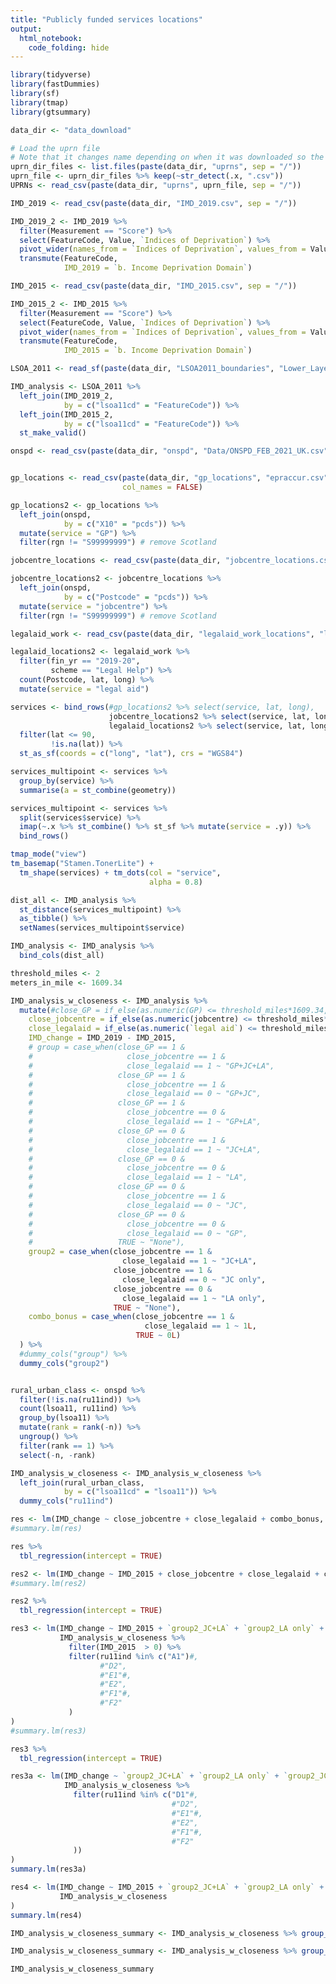```yaml
---
title: "Publicly funded services locations"
output: 
  html_notebook:
    code_folding: hide
---
```



```r

library(tidyverse)
library(fastDummies)
library(sf)
library(tmap)
library(gtsummary)

data_dir <- "data_download"
```


```r
# Load the uprn file
# Note that it changes name depending on when it was downloaded so the first two lines just look for it
uprn_dir_files <- list.files(paste(data_dir, "uprns", sep = "/"))
uprn_file <- uprn_dir_files %>% keep(~str_detect(.x, ".csv"))
UPRNs <- read_csv(paste(data_dir, "uprns", uprn_file, sep = "/")) 

IMD_2019 <- read_csv(paste(data_dir, "IMD_2019.csv", sep = "/")) 

IMD_2019_2 <- IMD_2019 %>%
  filter(Measurement == "Score") %>%
  select(FeatureCode, Value, `Indices of Deprivation`) %>%
  pivot_wider(names_from = `Indices of Deprivation`, values_from = Value) %>%
  transmute(FeatureCode,
            IMD_2019 = `b. Income Deprivation Domain`)

IMD_2015 <- read_csv(paste(data_dir, "IMD_2015.csv", sep = "/")) 

IMD_2015_2 <- IMD_2015 %>%
  filter(Measurement == "Score") %>%
  select(FeatureCode, Value, `Indices of Deprivation`) %>%
  pivot_wider(names_from = `Indices of Deprivation`, values_from = Value) %>%
  transmute(FeatureCode,
            IMD_2015 = `b. Income Deprivation Domain`)

LSOA_2011 <- read_sf(paste(data_dir, "LSOA2011_boundaries", "Lower_Layer_Super_Output_Areas_December_2011_Generalised_Clipped__Boundaries_in_England_and_Wales.shp", sep = "/")) 

IMD_analysis <- LSOA_2011 %>%
  left_join(IMD_2019_2,
            by = c("lsoa11cd" = "FeatureCode")) %>%
  left_join(IMD_2015_2,
            by = c("lsoa11cd" = "FeatureCode")) %>%
  st_make_valid()

onspd <- read_csv(paste(data_dir, "onspd", "Data/ONSPD_FEB_2021_UK.csv", sep = "/"))


gp_locations <- read_csv(paste(data_dir, "gp_locations", "epraccur.csv", sep = "/"),
                         col_names = FALSE)

gp_locations2 <- gp_locations %>%
  left_join(onspd,
            by = c("X10" = "pcds")) %>%
  mutate(service = "GP") %>%
  filter(rgn != "S99999999") # remove Scotland

jobcentre_locations <- read_csv(paste(data_dir, "jobcentre_locations.csv", sep = "/"))

jobcentre_locations2 <- jobcentre_locations %>%
  left_join(onspd,
            by = c("Postcode" = "pcds")) %>%
  mutate(service = "jobcentre") %>%
  filter(rgn != "S99999999") # remove Scotland

legalaid_work <- read_csv(paste(data_dir, "legalaid_work_locations", "legal-aid-statistics-civil-starts-provider-location-data-to-mar-2021.csv", sep = "/"))

legalaid_locations2 <- legalaid_work %>%
  filter(fin_yr == "2019-20",
         scheme == "Legal Help") %>%
  count(Postcode, lat, long) %>%
  mutate(service = "legal aid")
```


```r

services <- bind_rows(#gp_locations2 %>% select(service, lat, long),
                      jobcentre_locations2 %>% select(service, lat, long),
                      legalaid_locations2 %>% select(service, lat, long)) %>%
  filter(lat <= 90,
         !is.na(lat)) %>%
  st_as_sf(coords = c("long", "lat"), crs = "WGS84")

services_multipoint <- services %>%
  group_by(service) %>%
  summarise(a = st_combine(geometry))

services_multipoint <- services %>%
  split(services$service) %>%
  imap(~.x %>% st_combine() %>% st_sf %>% mutate(service = .y)) %>% 
  bind_rows()
```

```r
tmap_mode("view")
tm_basemap("Stamen.TonerLite") +
  tm_shape(services) + tm_dots(col = "service",
                               alpha = 0.8)
```
  
```r
dist_all <- IMD_analysis %>%
  st_distance(services_multipoint) %>%
  as_tibble() %>%
  setNames(services_multipoint$service)

IMD_analysis <- IMD_analysis %>%
  bind_cols(dist_all)

threshold_miles <- 2
meters_in_mile <- 1609.34

IMD_analysis_w_closeness <- IMD_analysis %>%
  mutate(#close_GP = if_else(as.numeric(GP) <= threshold_miles*1609.34, 1, 0),
    close_jobcentre = if_else(as.numeric(jobcentre) <= threshold_miles*meters_in_mile, 1, 0),
    close_legalaid = if_else(as.numeric(`legal aid`) <= threshold_miles*meters_in_mile, 1, 0),
    IMD_change = IMD_2019 - IMD_2015,
    # group = case_when(close_GP == 1 &
    #                     close_jobcentre == 1 &
    #                     close_legalaid == 1 ~ "GP+JC+LA",
    #                   close_GP == 1 &
    #                     close_jobcentre == 1 &
    #                     close_legalaid == 0 ~ "GP+JC",
    #                   close_GP == 1 &
    #                     close_jobcentre == 0 &
    #                     close_legalaid == 1 ~ "GP+LA",
    #                   close_GP == 0 &
    #                     close_jobcentre == 1 &
    #                     close_legalaid == 1 ~ "JC+LA",
    #                   close_GP == 0 &
    #                     close_jobcentre == 0 &
    #                     close_legalaid == 1 ~ "LA",
    #                   close_GP == 0 &
    #                     close_jobcentre == 1 &
    #                     close_legalaid == 0 ~ "JC",
    #                   close_GP == 0 &
    #                     close_jobcentre == 0 &
    #                     close_legalaid == 0 ~ "GP",
    #                   TRUE ~ "None"),
    group2 = case_when(close_jobcentre == 1 &
                         close_legalaid == 1 ~ "JC+LA",
                       close_jobcentre == 1 &
                         close_legalaid == 0 ~ "JC only",
                       close_jobcentre == 0 &
                         close_legalaid == 1 ~ "LA only",
                       TRUE ~ "None"),
    combo_bonus = case_when(close_jobcentre == 1 &
                              close_legalaid == 1 ~ 1L,
                            TRUE ~ 0L)
  ) %>%
  #dummy_cols("group") %>%
  dummy_cols("group2")


rural_urban_class <- onspd %>%
  filter(!is.na(ru11ind)) %>%
  count(lsoa11, ru11ind) %>%
  group_by(lsoa11) %>%
  mutate(rank = rank(-n)) %>%
  ungroup() %>%
  filter(rank == 1) %>%
  select(-n, -rank)

IMD_analysis_w_closeness <- IMD_analysis_w_closeness %>%
  left_join(rural_urban_class,
            by = c("lsoa11cd" = "lsoa11")) %>%
  dummy_cols("ru11ind")

```


```r

res <- lm(IMD_change ~ close_jobcentre + close_legalaid + combo_bonus, IMD_analysis_w_closeness)
#summary.lm(res)

res %>%
  tbl_regression(intercept = TRUE)
```

```r
res2 <- lm(IMD_change ~ IMD_2015 + close_jobcentre + close_legalaid + combo_bonus, IMD_analysis_w_closeness)
#summary.lm(res2)

res2 %>%
  tbl_regression(intercept = TRUE)
```

```r

res3 <- lm(IMD_change ~ IMD_2015 + `group2_JC+LA` + `group2_LA only` + `group2_JC only`, 
           IMD_analysis_w_closeness %>%
             filter(IMD_2015  > 0) %>% 
             filter(ru11ind %in% c("A1")#,
                    #"D2",
                    #"E1"#,
                    #"E2",
                    #"F1"#,
                    #"F2"
             )
)
#summary.lm(res3)

res3 %>%
  tbl_regression(intercept = TRUE)
```

```r
res3a <- lm(IMD_change ~ `group2_JC+LA` + `group2_LA only` + `group2_JC only`, 
            IMD_analysis_w_closeness %>% 
              filter(ru11ind %in% c("D1"#,
                                    #"D2",
                                    #"E1"#,
                                    #"E2",
                                    #"F1"#,
                                    #"F2"
              ))
)
summary.lm(res3a)
```

```r
res4 <- lm(IMD_change ~ IMD_2015 + `group2_JC+LA` + `group2_LA only` + `group2_JC only` + ru11ind_B1 + ru11ind_C1 + ru11ind_C2 + ru11ind_D1 + ru11ind_D2 + ru11ind_E1 + ru11ind_E2 + ru11ind_F1 + ru11ind_F2, 
           IMD_analysis_w_closeness
)
summary.lm(res4)
```

```r
IMD_analysis_w_closeness_summary <- IMD_analysis_w_closeness %>% group_by(group2) %>% summarise(n(), mean(IMD_change, na.rm = TRUE))

IMD_analysis_w_closeness_summary <- IMD_analysis_w_closeness %>% group_by(ru11ind, group2) %>% summarise(n(), mean(IMD_change, na.rm = TRUE))

IMD_analysis_w_closeness_summary
```

